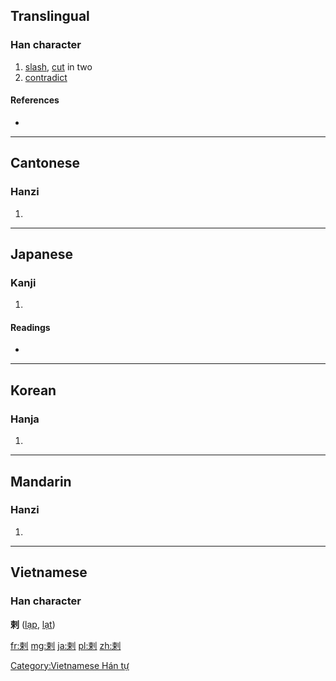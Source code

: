 {{also|刺}}
==Translingual==

===Han character===
{{Han char|rn=18|rad=刀|as=07|sn=9|four=5290<sub>0</sub>|canj=木中中弓 (DLLN)}}

# [[slash]], [[cut]] in two
# [[contradict]]

====References====
* {{Han ref|kx=0140.140|dkj=02010|dj=0318.050|hdz=10339.060|uh=524C|ud=21068|bh=AB66|bd=43878}}

----

==Cantonese==

===Hanzi===
{{yue-hanzi|jyut=|y=laat6}}

# {{defn|lang=yue|sort=刀07}}

----

==Japanese==

===Kanji===
{{ja-kanji|grade=|rs=刀07}}

# {{defn|lang=ja|sort=刀07}}

====Readings====
* {{ja-readings|on=[[らつ]] (ratsu)|kun=[[もとる]] (motoru)}}

----

==Korean==

===Hanja===
{{ko-hanja|hangeul=[[랄]]|rv=ral|mr=ral}}

# {{defn|lang=ko|sort=刀07}}

----

==Mandarin==

===Hanzi===
{{cmn-hanzi|pin=[[là]] ([[la4]])|wg=la<sup>4</sup>}}
#{{defn|lang=cmn|sort=刀07}}

----

==Vietnamese==
===Han character===
'''剌''' ([[lạp]], [[lạt]])

[[Category:Vietnamese Hán tự]]

[[fr:剌]]
[[mg:剌]]
[[ja:剌]]
[[pl:剌]]
[[zh:剌]]